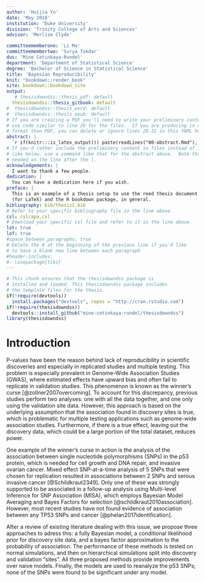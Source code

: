 ```yaml
---
author: 'Huijia Yu'
date: 'May 2018'
institution: 'Duke University'
division: 'Trinity College of Arts and Sciences'
advisor: 'Merlise Clyde'

committeememberone: 'Li Ma'
committeemembertwo: 'Surya Tokdar'
dus: 'Mine Cetinkaya-Rundel'
department: 'Department of Statistical Science'
degree: 'Bachelor of Science in Statistical Science'
title: 'Bayesian Reproducibility' 
knit: "bookdown::render_book"
site: bookdown::bookdown_site
output: 
   # thesisdowndss::thesis_pdf: default
  thesisdowndss::thesis_gitbook: default
#  thesisdowndss::thesis_word: default
#  thesisdowndss::thesis_epub: default
# If you are creating a PDF you'll need to write your preliminary content here or
# use code similar to line 20 for the files.  If you are producing in a different
# format than PDF, you can delete or ignore lines 20-31 in this YAML header.
abstract: |
  `r if(knitr:::is_latex_output()) paste(readLines("00-abstract.Rmd"), collapse = '\n  ')`
# If you'd rather include the preliminary content in files instead of inline
# like below, use a command like that for the abstract above.  Note that a tab is 
# needed on the line after the |.
acknowledgements: |
  I want to thank a few people.
dedication: |
  You can have a dedication here if you wish. 
preface: |
  This is an example of a thesis setup to use the reed thesis document class
  (for LaTeX) and the R bookdown package, in general.
bibliography: bib/thesis1.bib
# Refer to your specific bibliography file in the line above.
csl: csl/apa.csl
# Download your specific csl file and refer to it in the line above.
lot: true
lof: true
#space_between_paragraphs: true
# Delete the # at the beginning of the previous line if you'd like
# to have a blank new line between each paragraph
#header-includes:
#- \usepackage{tikz}
---
```


<!--
Above is the YAML (YAML Ain't Markup Language) header that includes a lot of metadata used to produce the document.  Be careful with spacing in this header!

If you'd prefer to not include a Dedication, for example, simply delete lines 17 and 18 above or add a # before them to comment them out.  If you have other LaTeX packages you would like to include, delete the # before header-includes and list the packages after hyphens on new lines.

If you'd like to include a comment that won't be produced in your resulting file enclose it in a block like this.
-->

<!--
If you receive a duplicate label error after knitting, make sure to delete the index.Rmd file and then knit again.
-->

```r
# This chunk ensures that the thesisdowndss package is
# installed and loaded. This thesisdowndss package includes
# the template files for the thesis.
if(!require(devtools))
  install.packages("devtools", repos = "http://cran.rstudio.com")
if(!require(thesisdowndss))
  devtools::install_github("mine-cetinkaya-rundel/thesisdowndss")
library(thesisdowndss)
```

<!-- You'll need to include the order that you'd like Rmd files to appear in the _bookdown.yml file for
PDF files and also delete the # before rmd_files: there.  You'll want to not include 00(two-hyphens)prelim.Rmd
and 00-abstract.Rmd since they are handled in the YAML above differently for the PDF version.
-->

<!-- The {.unnumbered} option here means that the introduction will be "Chapter 0." You can also use {-} for no numbers
on chapters.
-->

# Introduction {.unnumbered}


P-values have been the reason behind lack of reproducibility in scientific discoveries and especially in replicated studies and multiple testing. This problem is especially prevalent in Genome-Wide Association Studies (GWAS), where estimated effects have upward bias and often fail to replicate in validation studies. This phenomenon is known as the winner’s curse  [@zollner2007overcoming]. To account for this discrepancy, previous studies perform two analyses: one with all the data together, and one only using the validation site data. However, this approach is based on the underlying assumption that the association found in discovery sites is true, which is problematic for multiple testing applications such as genome-wide association studies. Furthermore, if there is a true effect, leaving out the discovery data, which could be a large portion of the total dataset, reduces power.

One example of the winner’s curse in action is the analysis of the association between single nucleotide polymorphisms (SNPs) in the p53 protein, which is needed for cell growth and DNA repair, and invasive ovarian cancer. Mixed effect SNP-at-a-time analysis of 5 SNPs that were chosen for replication resulted in associations between 2 SNPs and serous invasive cancer [@Schildkraut2349]. Only one of these was strongly supported to be associated in a follow-up analysis using Multi-level Inference for SNP Association (MISA), which employs Bayesian Model Averaging and Bayes Factors for selection [@schildkraut2010association]. However, most recent studies have not found evidence of association between any TP53 SNPs and cancer [@phelan2017identification].

After a review of existing literature dealing with this issue, we propose three approaches to adress this: a fully Bayesian model, a conditional likelihood prior for discovery site data, and a bayes factor approximation to the probability of association. The performance of these methods is tested on normal simulations, and then on hierarchical simulations split into discovery and validation "sites". All three proposed methods provide improvements over naive models. Finally, the models are used to reanalyze the p53 SNPs; none of the SNPs were found to be significant under any model.
